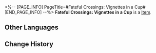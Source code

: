 <%-- [PAGE_INFO]
PageTitle=#Fateful Crossings: Vignettes in a Cup#
[END_PAGE_INFO] --%>
{{Item Infobox
|id          = 309003
|image       = Item Fateful Crossings- Vignettes in a Cup.png
|type        = 
|invCategory = 
|rarity      = 4
|effect      = A beautiful envelope containing a customized ticket. When used, you can choose one of the following 4-star characters:<br />Gallagher, Misha, Xueyi, Hanya, Guinaifen, Luka, Lynx, or Yukong.
|description = "Meet new companions in your journeys."
}}
'''Fateful Crossings: Vignettes in a Cup''' is a [[Item]].

==Other Languages==
{{Other Languages
|en   = Fateful Crossings: Vignettes in a Cup
|zhs  = 旅程之遇：「杯中逸事」
|zht  = 旅程之遇：「杯中逸事」
|ja   = 旅の出会い「杯の中の逸話」
|ko   = 여정에서의 만남: 「잔 속의 에피소드」
|es   = Encuentros en el viaje: Anécdotas entre copas
|fr   = Rencontres de voyage : Histoires à boire
|ru   = Встречи в путешествии: Истории на дне стакана
|th   = การพบพานระหว่างเดินทาง: แก้วสารพัดเรื่อง
|vi   = Hành Trình Gặp Gỡ: Giai Thoại Trong Ly
|de   = Schicksalhafte Begegnungen: Geschichten aus dem Glas
|id   = Fateful Crossings: Anekdot dalam Gelas
|pt   = Encontro Destinado: Vinhetas em um Copo
}}

==Change History==
{{Change History|2.0}}